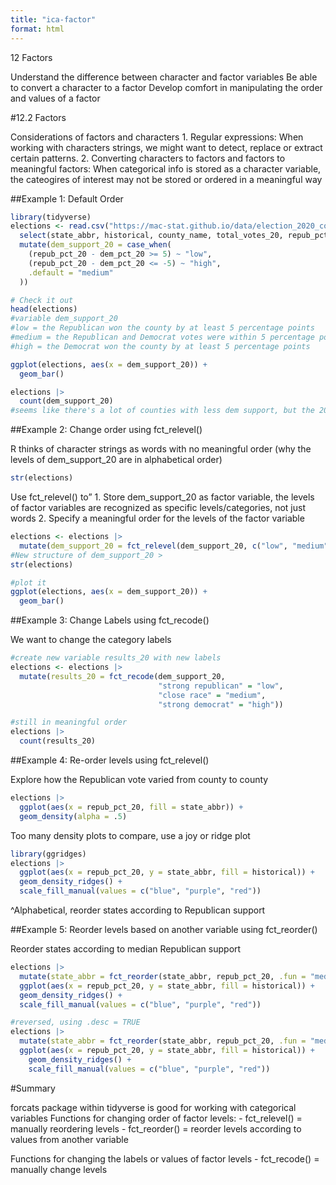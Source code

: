 ```yaml
---
title: "ica-factor"
format: html
---
```


12 Factors

Understand the difference between character and factor variables
Be able to convert a character to a factor
Develop comfort in manipulating the order and values of a factor


#12.2 Factors

Considerations of factors and characters
1. Regular expressions: When working with characters strings, we might want to detect, replace or extract certain patterns.
2. Converting characters to factors and factors to meaningful factors: When categorical info is stored as a character variable, the cateogires of interest may not be stored or ordered in a meaningful way


##Example 1: Default Order

```r
library(tidyverse)
elections <- read.csv("https://mac-stat.github.io/data/election_2020_county.csv") |> 
  select(state_abbr, historical, county_name, total_votes_20, repub_pct_20, dem_pct_20) |> 
  mutate(dem_support_20 = case_when(
    (repub_pct_20 - dem_pct_20 >= 5) ~ "low",
    (repub_pct_20 - dem_pct_20 <= -5) ~ "high",
    .default = "medium"
  ))

# Check it out
head(elections)  
#variable dem_support_20
#low = the Republican won the county by at least 5 percentage points
#medium = the Republican and Democrat votes were within 5 percentage points
#high = the Democrat won the county by at least 5 percentage points
```

```r
ggplot(elections, aes(x = dem_support_20)) +
  geom_bar()
```

```r
elections |>
  count(dem_support_20)
#seems like there's a lot of counties with less dem support, but the 2020 election was won by a democrat, so the data isn't presenting reality
```


##Example 2: Change order using fct_relevel()

R thinks of character strings as words with no meaningful order (why the levels of dem_support_20 are in alphabetical order)
```r
str(elections)
```

Use fct_relevel() to"
1. Store dem_support_20 as factor variable, the levels of factor variables are recognized as specific levels/categories, not just words
2. Specify a meaningful order for the levels of the factor variable
```r
elections <- elections |>
  mutate(dem_support_20 = fct_relevel(dem_support_20, c("low", "medium", "high")))
#New structure of dem_support_20 >
str(elections)
```

```r
#plot it
ggplot(elections, aes(x = dem_support_20)) +
  geom_bar()
```


##Example 3: Change Labels using fct_recode()

We want to change the category labels
```r
#create new variable results_20 with new labels
elections <- elections |>
  mutate(results_20 = fct_recode(dem_support_20,
                                 "strong republican" = "low", 
                                 "close race" = "medium",
                                 "strong democrat" = "high"))

#still in meaningful order
elections |>
  count(results_20)
```


##Example 4: Re-order levels using fct_relevel()

Explore how the Republican vote varied from county to county
```r
elections |>
  ggplot(aes(x = repub_pct_20, fill = state_abbr)) +
  geom_density(alpha = .5)
```

Too many density plots to compare, use a joy or ridge plot
```r
library(ggridges)
elections |>
  ggplot(aes(x = repub_pct_20, y = state_abbr, fill = historical)) +
  geom_density_ridges() +
  scale_fill_manual(values = c("blue", "purple", "red"))
```
^Alphabetical, reorder states according to Republican support


##Example 5: Reorder levels based on another variable using fct_reorder()

Reorder states according to median Republican support
```r
elections |>
  mutate(state_abbr = fct_reorder(state_abbr, repub_pct_20, .fun = "median")) |>
  ggplot(aes(x = repub_pct_20, y = state_abbr, fill = historical)) +
  geom_density_ridges() +
  scale_fill_manual(values = c("blue", "purple", "red"))
```

```r
#reversed, using .desc = TRUE
elections |> 
  mutate(state_abbr = fct_reorder(state_abbr, repub_pct_20, .fun = "median", .desc = TRUE)) |> 
  ggplot(aes(x = repub_pct_20, y = state_abbr, fill = historical)) + 
    geom_density_ridges() + 
    scale_fill_manual(values = c("blue", "purple", "red"))
```

#Summary

forcats package within tidyverse is good for working with categorical variables
Functions for changing order of factor levels:
- fct_relevel() = manually reordering levels
- fct_reorder() = reorder levels according to values from another variable

Functions for changing the labels or values of factor levels
- fct_recode() = manually change levels
